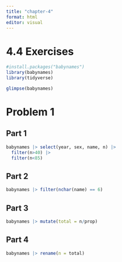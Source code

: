 ```yaml
---
title: "chapter-4"
format: html
editor: visual
---
```


# 4.4 Exercises

```r
#install.packages("babynames")
library(babynames)
library(tidyverse)
```

```r
glimpse(babynames)
```

# Problem 1

## Part 1

```r
babynames |> select(year, sex, name, n) |>
  filter(n>40) |>
  filter(n<85)
```

## Part 2

```r
babynames |> filter(nchar(name) == 6)
```

## Part 3

```r
babynames |> mutate(total = n/prop)
```

## Part 4

```r
babynames |> rename(n = total)

```

```r

```

```r

```

```r

```

```r

```
